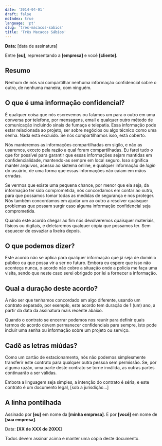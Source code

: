 ```yaml
---
date: '2014-04-01'
draft: false
noIndex: true
language: 'pt'
slug: 'tres-macacos-sabios'
title: 'Três Macacos Sábios'
---
```


**Data:** [data de assinatura]

Entre **[eu]**, representando a **[empresa]** e você **[cliente]**.

## Resumo

Nenhum de nós vai compartilhar nenhuma informação confidencial sobre o outro, de nenhuma maneira, com ninguém.

## O que é uma informação confidencial?

É qualquer coisa que nós escrevemos ou falamos um para o outro em uma conversa por telefone, por mensagens, email e qualquer outro método de comunicação incluindo sinais de fumaça e telepatia. Essa informação pode estar relacionada ao projeto, ser sobre negócios ou algo técnico como uma senha. Nada está excluído. Se nós compartilhamos isso, está coberto.

Nós manteremos as informações compartilhadas em sigilo, e não as usaremos, exceto pela razão a qual foram compartilhadas. Eu farei tudo o que for possível para garantir que essas informações sejam mantidas em confidencialidade, mantendo-as sempre em local seguro. Isso significa manter arquivos, acesso ao sistema online, e qualquer informação de _login_ do usuário, de uma forma que essas informações não caiam em mãos erradas.

Se vermos que existe uma pequena chance, por menor que ela seja, da informação ter sido comprometida, nós concordamos em contar ao outro, para que possamos tomar todas as medidas de segurança e nos proteger. Nós também concordamos em ajudar um ao outro a resolver quaisquer problemas que possam surgir caso alguma informação confidencial seja comprometida.

Quando este acordo chegar ao fim nós devolveremos quaisquer materiais, físicos ou digitais, e deletaremos qualquer cópia que possamos ter. Sem esquecer de esvaziar a lixeira depois.

## O que podemos dizer?

Este acordo não se aplica para qualquer informação que já seja de domínio público ou que possa vir a ser no futuro. Embora eu espere que isso não aconteça nunca, o acordo não cobre a situação onde a polícia me faça uma visita, sendo que neste caso serei obrigado por lei a fornecer a informação.

## Qual a duração deste acordo?

A não ser que tenhamos concordado em algo diferente, usando um contrato separado, por exemplo, este acordo tem duração de 1 (um) ano, a partir da data da assinatura mais recente abaixo.

Quando o contrato se encerrar podemos nos reunir para definir quais termos do acordo devem permanecer confidenciais para sempre, isto pode incluir uma senha ou informação sobre um projeto ou serviço.

## Cadê as letras miúdas?

Como um cartão de estacionamento, nós não podemos simplesmente transferir este contrato para qualquer outra pessoa sem permissão. Se, por alguma razão, uma parte deste contrato se torne inválida, as outras partes continuarão a ser válidas.

Embora a linguagem seja simples, a intenção do contrato é séria, e este contrato é um documento legal, [sob a jurisdição...]

## A linha pontilhada

Assinado por **[eu]** em nome da **[minha empresa]**. E por **[você]** em nome de **[sua empresa]**.

Data: **[XX de XXX de 20XX]**

Todos devem assinar acima e manter uma cópia deste documento.
